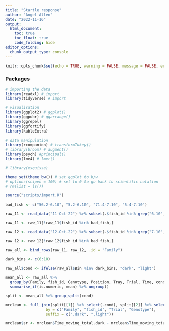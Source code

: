 ```yaml
---
title: "Startle response"
author: "Angel Allen"
date: "2022-11-16"
output:
  html_document:
    toc: true
    toc_float: true
    code_folding: hide
editor_options: 
  chunk_output_type: console
---
```


```r
knitr::opts_chunk$set(echo = TRUE, warning = FALSE, message = FALSE, error = FALSE)
```

### Packages

```r
# importing the data
library(readxl) # import
library(tidyverse) # import

# visualisation
library(ggplot2) # ggplot()
library(ggpubr) # ggarrange()
library(ggrepel)
library(ggfortify)
library(kableExtra)

# data manipulation
library(rcompanion) # transformTukey()
# library(broom) # augment()
library(psych) #principal()
library(lme4) # lmer()

# library(esquisse)

theme_set(theme_bw()) # set ggplot to b/w
# options(scipen = 100) # set to 0 to go back to scientific notation
# rm(list = ls())
```

```r
source("scripts/import.R")

bad_fish <- c("56.2-6.10", "5.2-6.10", "71.4-7.10", "5.4-7.10")

raw_11 <- read_data("11-Oct-22") %>% subset(.$fish_id %in% grep("6.10", .$fish_id, value = T))

raw_11 <- raw_11[!raw_11$fish_id %in% bad_fish,]

raw_12 <- read_data("12-Oct-22") %>% subset(.$fish_id %in% grep("7.10", .$fish_id, value = T))

raw_12 <- raw_12[!raw_12$fish_id %in% bad_fish,]

raw_all <- bind_rows(raw_11, raw_12, .id = "Family")
```

```r
dark_bins <- c(6:10)

raw_all$cond <- ifelse(raw_all$Bin %in% dark_bins, "dark", "light")

mean_all <- raw_all %>%
  group_by(Family, fish_id, Genotype, Position, Tray, Trial, Time, cond) %>%
  summarise_if(is.numeric, mean) %>% ungroup()
```

```r
split <- mean_all %>% group_split(cond)

mrclean <- full_join(split[[1]] %>% select(-cond), split[[2]] %>% select(-cond),
                  by = c("Family", "fish_id", "Trial", "Genotype"),
                  suffix = c(".dark", ".light"))
```

```r
mrclean$sr <- mrclean$Time_moving_total.dark - mrclean$Time_moving_total.light
```


